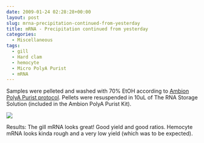 ```yaml
---
date: 2009-01-24 02:28:28+00:00
layout: post
slug: mrna-precipitation-continued-from-yesterday
title: mRNA - Precipitation continued from yesterday
categories:
  - Miscellaneous
tags:
  - gill
  - Hard clam
  - hemocyte
  - Micro PolyA Purist
  - mRNA
---
```


Samples were pelleted and washed with 70% EtOH according to [Ambion PolyA Purist protocol](https://aquacul4.fish.washington.edu/Protocols:Information%20Sheets/Commercial%20Protocols:Manuals/Ambion%20-%20MicroPoly%28A%29Purist%20Kit.pdf). Pellets were resuspended in 10uL of The RNA Storage Solution (included in the Ambion PolyA Purist Kit).

![](https://eagle.fish.washington.edu/Arabidopsis/RNA%20Spec%20Readings/20090123%20RNA%20SJW.png)

Results: The gill mRNA looks great! Good yield and good ratios. Hemocyte mRNA looks kinda rough and a very low yield (which was to be expected).
